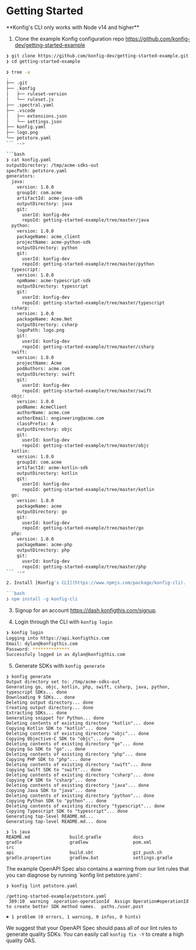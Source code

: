 
# Getting Started

<Admonition type="caution">
  **Konfig's CLI only works with Node v14 and higher**
</Admonition>

1. Clone the example Konfig configuration repo https://github.com/konfig-dev/getting-started-example

```bash
❯ git clone https://github.com/konfig-dev/getting-started-example.git
❯ cd getting-started-example
```

````bash
❯ tree -a
.
├── .git
├── .konfig
│   ├── ruleset-version
│   └── ruleset.js
├── .spectral.yaml
├── .vscode
│   ├── extensions.json
│   └── settings.json
├── konfig.yaml
├── logo.png
└── petstore.yaml
``` -->

```bash
❯ cat konfig.yaml
outputDirectory: /tmp/acme-sdks-out
specPath: petstore.yaml
generators:
  java:
    version: 1.0.0
    groupId: com.acme
    artifactId: acme-java-sdk
    outputDirectory: java
    git:
      userId: konfig-dev
      repoId: getting-started-example/tree/master/java
  python:
    version: 1.0.0
    packageName: acme_client
    projectName: acme-python-sdk
    outputDirectory: python
    git:
      userId: konfig-dev
      repoId: getting-started-example/tree/master/python
  typescript:
    version: 1.0.0
    npmName: acme-typescript-sdk
    outputDirectory: typescript
    git:
      userId: konfig-dev
      repoId: getting-started-example/tree/master/typescript
  csharp:
    version: 1.0.0
    packageName: Acme.Net
    outputDirectory: csharp
    logoPath: logo.png
    git:
      userId: konfig-dev
      repoId: getting-started-example/tree/master/csharp
  swift:
    version: 1.0.0
    projectName: Acme
    podAuthors: acme.com
    outputDirectory: swift
    git:
      userId: konfig-dev
      repoId: getting-started-example/tree/master/swift
  objc:
    version: 1.0.0
    podName: AcmeClient
    authorName: acme.com
    authorEmail: engineering@acme.com
    classPrefix: A
    outputDirectory: objc
    git:
      userId: konfig-dev
      repoId: getting-started-example/tree/master/objc
  kotlin:
    version: 1.0.0
    groupId: com.acme
    artifactId: acme-kotlin-sdk
    outputDirectory: kotlin
    git:
      userId: konfig-dev
      repoId: getting-started-example/tree/master/kotlin
  go:
    version: 1.0.0
    packageName: acme
    outputDirectory: go
    git:
      userId: konfig-dev
      repoId: getting-started-example/tree/master/go
  php:
    version: 1.0.0
    packageName: acme-php
    outputDirectory: php
    git:
      userId: konfig-dev
      repoId: getting-started-example/tree/master/php
``` -->

2. Install [Konfig's CLI](https://www.npmjs.com/package/konfig-cli).

```bash
❯ npm install -g konfig-cli
````

3. Signup for an account https://dash.konfigthis.com/signup.

4. Login through the CLI with `konfig login`

```bash
❯ konfig login
Logging into https://api.konfigthis.com
Email: dylan@konfigthis.com
Password: **************
Successfuly logged in as dylan@konfigthis.com
```

5. Generate SDKs with `konfig generate`

```
❯ konfig generate
Output directory set to: /tmp/acme-sdks-out
Generating go, objc, kotlin, php, swift, csharp, java, python, typescript SDKs... done
Downloading 9 SDKs... done
Deleting output directory... done
Creating output directory... done
Extracting SDKs... done
Generating snippet for Python... done
Deleting contents of existing directory "kotlin"... done
Copying Kotlin SDK to "kotlin"... done
Deleting contents of existing directory "objc"... done
Copying Objective-C SDK to "objc"... done
Deleting contents of existing directory "go"... done
Copying Go SDK to "go"... done
Deleting contents of existing directory "php"... done
Copying PHP SDK to "php"... done
Deleting contents of existing directory "swift"... done
Copying Swift SDK to "swift"... done
Deleting contents of existing directory "csharp"... done
Copying C# SDK to "csharp"... done
Deleting contents of existing directory "java"... done
Copying Java SDK to "java"... done
Deleting contents of existing directory "python"... done
Copying Python SDK to "python"... done
Deleting contents of existing directory "typescript"... done
Copying Typescript SDK to "typescript"... done
Generating top-level README.md...
Generating top-level README.md... done

❯ ls java
README.md               build.gradle            docs                    gradle                  gradlew                 pom.xml                 src
api                     build.sbt               git_push.sh             gradle.properties       gradlew.bat             settings.gradle
```

<Admonition type="info">
The example OpenAPI Spec also contains a warning from our lint rules that you can diagnose by running `konfig lint petstore.yaml`:

```
❯ konfig lint petstore.yaml

/getting-started-example/petstore.yaml
 389:10  warning  operation-operationId  Assign Operation#operationId to create better SDK method names.  paths./user.post

✖ 1 problem (0 errors, 1 warning, 0 infos, 0 hints)
```

We suggest that your OpenAPI Spec should pass all of our lint rules to generate quality SDKs. You can easily call `konfig fix -Y` to create a high quality OAS.

</Admonition>
